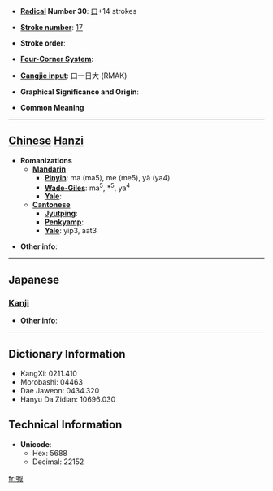 * '''[[Wiktionary:Chinese radical index| Radical]] Number 30''': [[Wiktionary:Chinese radical index 口|口]]+14 strokes

* '''[[Wiktionary:Chinese total strokes index|Stroke number]]''': [[Wiktionary:Chinese total strokes index 17|17]]

* '''Stroke order''': 

* '''[[Wiktionary:Chinese four corner index|Four-Corner System]]''': 

* '''[[Wiktionary:Chinese Cangjie index|Cangjie input]]''': 口一日大 (RMAK)

* '''Graphical Significance and Origin''': 

* '''Common Meaning'''

----

== [[Chinese]] [[Hanzi]] ==

* '''Romanizations'''
** '''[[Mandarin]]'''
*** '''[[Pinyin]]''': ma (ma5), me (me5), yà (ya4)
*** '''[[Wade-Giles]]''': ma<sup>5</sup>, *<sup>5</sup>, ya<sup>4</sup>
*** '''[[Yale]]''': 
** '''[[Cantonese]]'''
*** '''[[Jyutping]]''':
*** '''[[Penkyamp]]''': 
*** '''[[Yale]]''': yip3, aat3

* '''Other info''': 

----

==Japanese==
===[[Kanji]]===
{{kanji|on readings=[[よう]] (yō)|kun readings=}}

* '''Other info''':  

----

== Dictionary Information ==

* KangXi: 0211.410
* Morobashi: 04463
* Dae Jaweon: 0434.320
* Hanyu Da Zidian: 10696.030

== Technical Information ==

* '''Unicode''':
** Hex: 5688
** Decimal: 22152

[[fr:嚈]]